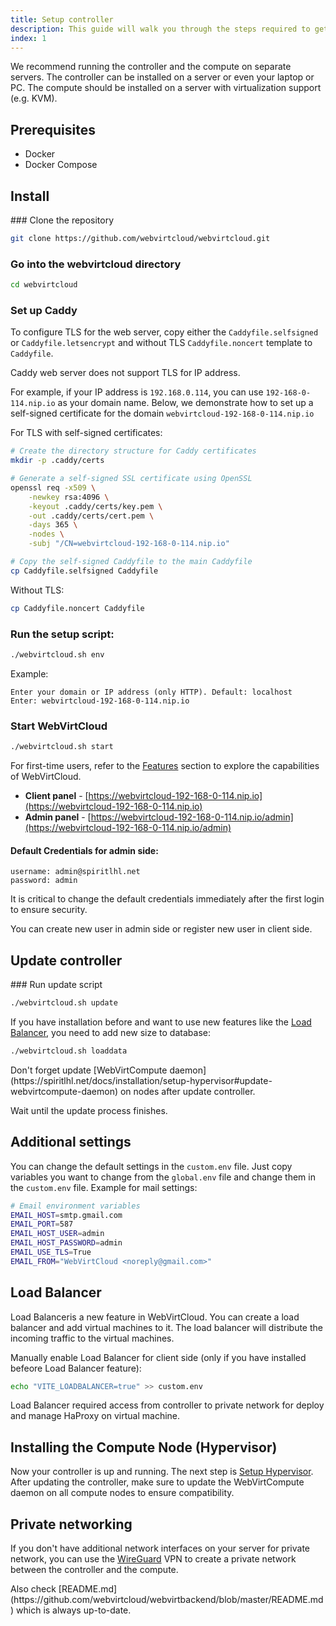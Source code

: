 ```yaml
---
title: Setup controller
description: This guide will walk you through the steps required to get your cloud platform up and running quickly. Whether you're a seasoned system administrator or a first-time user, this guide is designed to make the installation process as smooth as possible.
index: 1
---
```


<Note title="Recommended setup">
  We recommend running the controller and the compute on separate servers. The controller
  can be installed on a server or even your laptop or PC. The compute should be installed
  on a server with virtualization support (e.g. KVM).
</Note>

## Prerequisites

- Docker
- Docker Compose

## Install

<Steps>
### Clone the repository

```bash
git clone https://github.com/webvirtcloud/webvirtcloud.git
```

### Go into the webvirtcloud directory

```bash
cd webvirtcloud
```

### Set up Caddy

To configure TLS for the web server, copy either the `Caddyfile.selfsigned` or `Caddyfile.letsencrypt` and without TLS `Caddyfile.noncert` template to `Caddyfile`.

<Note title='Note'>
Caddy web server does not support TLS for IP address.
</Note>

For example, if your IP address is `192.168.0.114`, you can use `192-168-0-114.nip.io` as your domain name. Below, we demonstrate how to set up a self-signed certificate for the domain `webvirtcloud-192-168-0-114.nip.io`

For TLS with self-signed certificates:
```bash
# Create the directory structure for Caddy certificates
mkdir -p .caddy/certs

# Generate a self-signed SSL certificate using OpenSSL
openssl req -x509 \
    -newkey rsa:4096 \
    -keyout .caddy/certs/key.pem \
    -out .caddy/certs/cert.pem \
    -days 365 \
    -nodes \
    -subj "/CN=webvirtcloud-192-168-0-114.nip.io"

# Copy the self-signed Caddyfile to the main Caddyfile
cp Caddyfile.selfsigned Caddyfile
```

Without TLS:
```bash
cp Caddyfile.noncert Caddyfile
```

### Run the setup script:
```bash
./webvirtcloud.sh env
```

Example:
```
Enter your domain or IP address (only HTTP). Default: localhost
Enter: webvirtcloud-192-168-0-114.nip.io
```

### Start WebVirtCloud

```bash
./webvirtcloud.sh start
```
For first-time users, refer to the [Features](/docs/introduction#features) section to explore the capabilities of WebVirtCloud.

- **Client panel** - [https://webvirtcloud-192-168-0-114.nip.io](https://webvirtcloud-192-168-0-114.nip.io)
- **Admin panel** - [https://webvirtcloud-192-168-0-114.nip.io/admin](https://webvirtcloud-192-168-0-114.nip.io/admin)

#### Default Credentials for admin side:
```
username: admin@spiritlhl.net
password: admin
```
<Note title="Warning">
It is critical to change the default credentials immediately after the first login to ensure security.
</Note>

You can create new user in admin side or register new user in client side.
</Steps>

## Update controller

<Steps>
### Run update script

```bash
./webvirtcloud.sh update
```
If you have installation before and want to use new features like the [Load Balancer](https://spiritlhl.net/blog/new-feature-load-balancer), you need to add new size to database:
```bash
./webvirtcloud.sh loaddata
```

<Note title="Warning">
  Don't forget update [WebVirtCompute daemon](https://spiritlhl.net/docs/installation/setup-hypervisor#update-webvirtcompute-daemon) on nodes after update controller.
</Note>

Wait until the update process finishes.

</Steps>

## Additional settings

You can change the default settings in the `custom.env` file. Just copy variables you want to change from the `global.env` file and change them in the `custom.env` file. Example for mail settings:

```bash
# Email environment variables
EMAIL_HOST=smtp.gmail.com
EMAIL_PORT=587
EMAIL_HOST_USER=admin
EMAIL_HOST_PASSWORD=admin
EMAIL_USE_TLS=True
EMAIL_FROM="WebVirtCloud <noreply@gmail.com>"
```

## Load Balancer

Load Balanceris a new feature in WebVirtCloud. You can create a load balancer and add virtual machines to it. The load balancer will distribute the incoming traffic to the virtual machines.

Manually enable Load Balancer for client side (only if you have installed befeore Load Balancer feature):
```bash
echo "VITE_LOADBALANCER=true" >> custom.env
```
<Note title="Important">
Load Balancer required access from controller to private network for deploy and manage HaProxy on virtual machine.
</Note>

## Installing the Compute Node (Hypervisor)
Now your controller is up and running. The next step is [Setup Hypervisor](/docs/installation/setup-hypervisor).
<Note title="Warning">
After updating the controller, make sure to update the WebVirtCompute daemon on all compute nodes to ensure compatibility.
</Note>

## Private networking
If you don't have additional network interfaces on your server for private network, you can use the [WireGuard](https://www.wireguard.com/) VPN to create a private network between the controller and the compute.

<Note title="Important">
  Also check [README.md](https://github.com/webvirtcloud/webvirtbackend/blob/master/README.md) which is always up-to-date.
</Note>
